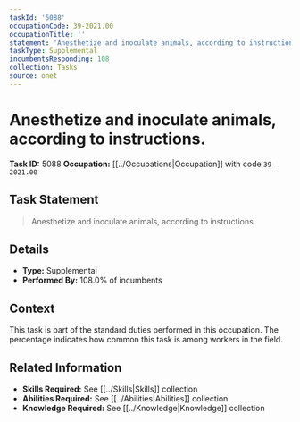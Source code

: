 ```yaml
---
taskId: '5088'
occupationCode: 39-2021.00
occupationTitle: ''
statement: 'Anesthetize and inoculate animals, according to instructions.'
taskType: Supplemental
incumbentsResponding: 108
collection: Tasks
source: onet
---
```

# Anesthetize and inoculate animals, according to instructions.

**Task ID:** 5088
**Occupation:** [[../Occupations|Occupation]] with code `39-2021.00`

## Task Statement

> Anesthetize and inoculate animals, according to instructions.

## Details

- **Type:** Supplemental
- **Performed By:** 108.0% of incumbents

## Context

This task is part of the standard duties performed in this occupation. The percentage indicates how common this task is among workers in the field.

## Related Information

- **Skills Required:** See [[../Skills|Skills]] collection
- **Abilities Required:** See [[../Abilities|Abilities]] collection
- **Knowledge Required:** See [[../Knowledge|Knowledge]] collection
